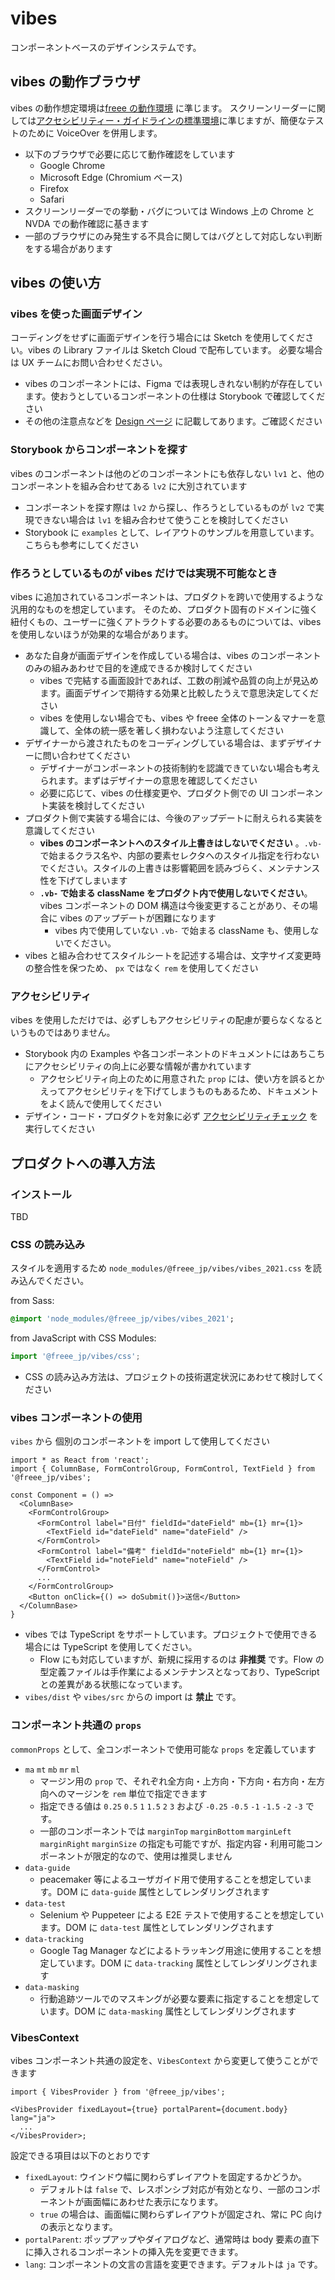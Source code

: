 
<Meta title="doc/Readme" />

# vibes

コンポーネントベースのデザインシステムです。

## vibes の動作ブラウザ

vibes の動作想定環境は[freee の動作環境](https://support.freee.co.jp/hc/ja/articles/202848120) に準じます。
スクリーンリーダーに関しては[アクセシビリティー・ガイドラインの標準環境](https://a11y-guidelines.freee.co.jp/explanations/screen-reader-check.html#id79)に準じますが、簡便なテストのために VoiceOver を併用します。

- 以下のブラウザで必要に応じて動作確認をしています
  - Google Chrome
  - Microsoft Edge (Chromium ベース)
  - Firefox
  - Safari
- スクリーンリーダーでの挙動・バグについては Windows 上の Chrome と NVDA での動作確認に基きます
- 一部のブラウザにのみ発生する不具合に関してはバグとして対応しない判断をする場合があります

## vibes の使い方

### vibes を使った画面デザイン

コーディングをせずに画面デザインを行う場合には Sketch を使用してください。vibes の Library ファイルは Sketch Cloud で配布しています。
必要な場合は UX チームにお問い合わせください。

- vibes のコンポーネントには、Figma では表現しきれない制約が存在しています。使おうとしているコンポーネントの仕様は Storybook で確認してください
- その他の注意点などを [Design ページ](/?path=/docs/doc-design--page) に記載してあります。ご確認ください

### Storybook からコンポーネントを探す

vibes のコンポーネントは他のどのコンポーネントにも依存しない `lv1` と、他のコンポーネントを組み合わせてある `lv2` に大別されています

- コンポーネントを探す際は `lv2` から探し、作ろうとしているものが `lv2` で実現できない場合は `lv1` を組み合わせて使うことを検討してください
- Storybook に `examples` として、レイアウトのサンプルを用意しています。こちらも参考にしてください

### 作ろうとしているものが vibes だけでは実現不可能なとき

vibes に追加されているコンポーネントは、プロダクトを跨いで使用するような汎用的なものを想定しています。
そのため、プロダクト固有のドメインに強く紐付くもの、ユーザーに強くアトラクトする必要のあるものについては、vibes を使用しないほうが効果的な場合があります。

- あなた自身が画面デザインを作成している場合は、vibes のコンポーネントのみの組みあわせで目的を達成できるか検討してください
  - vibes で完結する画面設計であれば、工数の削減や品質の向上が見込めます。画面デザインで期待する効果と比較したうえで意思決定してください
  - vibes を使用しない場合でも、vibes や freee 全体のトーン＆マナーを意識して、全体の統一感を著しく損わないよう注意してください
- デザイナーから渡されたものをコーディングしている場合は、まずデザイナーに問い合わせてください
  - デザイナーがコンポーネントの技術制約を認識できていない場合も考えられます。まずはデザイナーの意思を確認してください
  - 必要に応じて、vibes の仕様変更や、プロダクト側での UI コンポーネント実装を検討してください
- プロダクト側で実装する場合には、今後のアップデートに耐えられる実装を意識してください
  - **vibes のコンポーネントへのスタイル上書きはしないでください** 。`.vb-` で始まるクラス名や、内部の要素セレクタへのスタイル指定を行わないでください。スタイルの上書きは影響範囲を読みづらく、メンテナンス性を下げてしまいます
  - **`.vb-` で始まる className をプロダクト内で使用しないでください**。vibes コンポーネントの DOM 構造は今後変更することがあり、その場合に vibes のアップデートが困難になります
    - vibes 内で使用していない `.vb-` で始まる className も、使用しないでください。
- vibes と組み合わせてスタイルシートを記述する場合は、文字サイズ変更時の整合性を保つため、 `px` ではなく `rem` を使用してください

### アクセシビリティ

vibes を使用しただけでは、必ずしもアクセシビリティの配慮が要らなくなるというものではありません。

- Storybook 内の Examples や各コンポーネントのドキュメントにはあちこちにアクセシビリティの向上に必要な情報が書かれています
  - アクセシビリティ向上のために用意された `prop` には、使い方を誤るとかえってアクセシビリティを下げてしまうものもあるため、ドキュメントをよく読んで使用してください
- デザイン・コード・プロダクトを対象に必ず [アクセシビリティチェック](https://a11y-guidelines.freee.co.jp/checks/index.html) を実行してください

## プロダクトへの導入方法

### インストール

TBD

### CSS の読み込み

スタイルを適用するため `node_modules/@freee_jp/vibes/vibes_2021.css` を読み込んでください。

from Sass:

```sass
@import 'node_modules/@freee_jp/vibes/vibes_2021';
```

from JavaScript with CSS Modules:

```js
import '@freee_jp/vibes/css';
```

- CSS の読み込み方法は、プロジェクトの技術選定状況にあわせて検討してください

### vibes コンポーネントの使用

`vibes` から 個別のコンポーネントを import して使用してください

```tsx
import * as React from 'react';
import { ColumnBase, FormControlGroup, FormControl, TextField } from '@freee_jp/vibes';

const Component = () =>
  <ColumnBase>
    <FormControlGroup>
      <FormControl label="日付" fieldId="dateField" mb={1} mr={1}>
        <TextField id="dateField" name="dateField" />
      </FormControl>
      <FormControl label="備考" fieldId="noteField" mb={1} mr={1}>
        <TextField id="noteField" name="noteField" />
      </FormControl>
      ...
    </FormControlGroup>
    <Button onClick={() => doSubmit()}>送信</Button>
  </ColumnBase>
}
```

- vibes では TypeScript をサポートしています。プロジェクトで使用できる場合には TypeScript を使用してください。
  - Flow にも対応していますが、新規に採用するのは **非推奨** です。Flow の型定義ファイルは手作業によるメンテナンスとなっており、TypeScript との差異がある状態になっています。
- `vibes/dist` や `vibes/src` からの import は **禁止** です。

### コンポーネント共通の `props`

`commonProps` として、全コンポーネントで使用可能な `props` を定義しています

- `ma` `mt` `mb` `mr` `ml`
  - マージン用の `prop` で、それぞれ全方向・上方向・下方向・右方向・左方向へのマージンを `rem` 単位で指定できます
  - 指定できる値は `0.25` `0.5` `1` `1.5` `2` `3` および `-0.25` `-0.5` `-1` `-1.5` `-2` `-3` です。
  - 一部のコンポーネントでは `marginTop` `marginBottom` `marginLeft` `marginRight` `marginSize` の指定も可能ですが、指定内容・利用可能コンポーネントが限定的なので、使用は推奨しません
- `data-guide`
  - peacemaker 等によるユーザガイド用で使用することを想定しています。DOM に `data-guide` 属性としてレンダリングされます
- `data-test`
  - Selenium や Puppeteer による E2E テストで使用することを想定しています。DOM に `data-test` 属性としてレンダリングされます
- `data-tracking`
  - Google Tag Manager などによるトラッキング用途に使用することを想定しています。DOM に `data-tracking` 属性としてレンダリングされます
- `data-masking`
  - 行動追跡ツールでのマスキングが必要な要素に指定することを想定しています。DOM に `data-masking` 属性としてレンダリングされます

### VibesContext

vibes コンポーネント共通の設定を、`VibesContext` から変更して使うことができます

```tsx
import { VibesProvider } from '@freee_jp/vibes';

<VibesProvider fixedLayout={true} portalParent={document.body} lang="ja">
  ...
</VibesProvider>;
```

設定できる項目は以下のとおりです

- `fixedLayout`: ウインドウ幅に関わらずレイアウトを固定するかどうか。
  - デフォルトは `false` で、レスポンシブ対応が有効となり、一部のコンポーネントが画面幅にあわせた表示になります。
  - `true` の場合は、画面幅に関わらずレイアウトが固定され、常に PC 向けの表示となります。
- `portalParent`: ポップアップやダイアログなど、通常時は body 要素の直下に挿入されるコンポーネントの挿入先を変更できます。
- `lang`: コンポーネントの文言の言語を変更できます。デフォルトは `ja` です。
